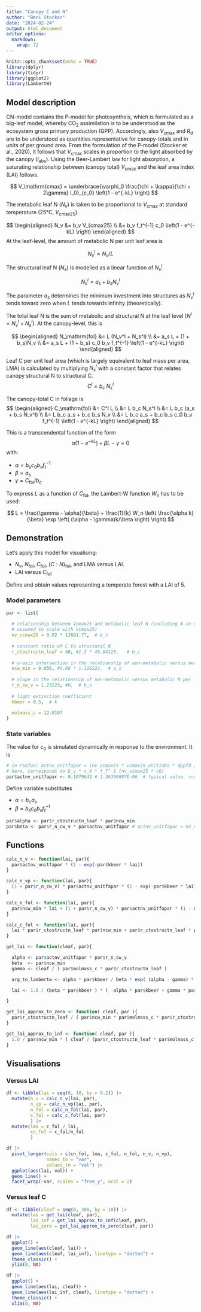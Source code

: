 ```yaml
---
title: "Canopy C and N"
author: "Beni Stocker"
date: "2024-02-24"
output: html_document
editor_options: 
  markdown: 
    wrap: 72
---
```


```r
knitr::opts_chunk$set(echo = TRUE)
library(dplyr)
library(tidyr)
library(ggplot2)
library(LambertW)
```

## Model description

CN-model contains the P-model for photosyntheis, which is formulated as
a big-leaf model, whereby CO$_2$ assimilation is to be understood as the
ecosystem gross primary production (GPP). Accordingly, also
$V_\mathrm{cmax}$ and $R_d$ are to be understood as quantities
representative for canopy-totals and in units of per ground area. From
the formulation of the P-model (Stocker et al., 2020), it follows that
$V_\mathrm{cmax}$ scales in proportion to the light absorbed by the
canopy ($I_\mathrm{abs}$). Using the Beer-Lambert law for light
absorption, a saturating relationship between (canopy total)
$V_\mathrm{cmax}$ and the leaf area index (LAI) follows.

$$
V_\mathrm{cmax} = \underbrace{\varphi_0 \frac{\chi + \kappa}{\chi + 2\gamma} I_0}_{c_0} \left(1 - e^{-kL} \right)
$$

The metabolic leaf N ($N_v$) is taken to be proportional to
$V_\mathrm{cmax}$ at standard temperature (25°C, $V_\mathrm{cmax25}$).

$$
\begin{aligned}
N_v &= b_v V_{cmax25} \\
    &= b_v f_t^{-1} c_0 \left(1 - e^{-kL} \right)
\end{aligned}
$$
At the leaf-level, the amount of metabolic N per unit leaf area is 

$$
N_v^l = N_v/L
$$

The structural leaf N ($N_s$) is modelled as a linear function of
$N_v^l$. 

$$
N_s^l = a_s + b_s N_v^l
$$

The parameter $a_s$ determines the minimum investment into structures as
$N_v^l$ tends toward zero when $L$ tends towards infinity
(theoretically).

The total leaf N is the sum of metabolic and structural N at the leaf
level ($N^l = N_v^l + N_s^l$). At the canopy-level, this is

$$
\begin{aligned}
N_\mathrm{fol} &= L (N_v^l + N_s^l) \\
               &= a_s L + (1 + b_s)N_v \\
               &= a_s L + (1 + b_s) c_0 b_v f_t^{-1} \left(1 - e^{-kL} \right)
\end{aligned}
$$

Leaf C per unit leaf area (which is largely equivalent to leaf mass per
area, LMA) is calculated by multiplying $N_s^l$ with a constant factor
that relates canopy structural N to structural C. 
$$
C^l = b_c\;N_s^l
$$

The canopy-total C in foliage is 
$$
\begin{aligned}
C_\mathrm{fol} &= C^l L \\
               &= L b_c N_s^l \\
               &= L b_c (a_s + b_s N_v^l) \\
               &= L b_c a_s + b_c b_s N_v \\ 
               &= L b_c a_s + b_c b_s c_0 b_v f_t^{-1} \left(1 - e^{-kL} \right)
\end{aligned}
$$

This is a transcendental function of the form 
$$
\alpha(1-e^{-kL}) + \beta L - \gamma = 0
$$ with:

-   $\alpha = b_s c_0 b_v f_t^{-1}$
-   $\beta = a_s$
-   $\gamma = C_\mathrm{fol}/b_c$

To express $L$ as a function of $C_\mathrm{fol}$, the Lambert-W function
$W_n$ has to be used:

$$
L = \frac{\gamma - \alpha}{\beta} + \frac{1}{k} W_n \left( \frac{\alpha k}{\beta} \exp \left( (\alpha - \gamma)k/\beta \right)  \right)
$$

## Demonstration

Let's apply this model for visualising:

-   $N_v$, $N_\mathrm{fol}$, $C_\mathrm{fol}$, $(C:N)_\mathrm{fol}$, and
    LMA versus LAI.
-   LAI versus $C_\mathrm{fol}$

Define and obtain values representing a temperate forest with a LAI of
5.

### Model parameters

```r
par <- list(
  
  # relationship between Vcmax25 and metabolic leaf N (including N in other enzymes 
  # assumed to scale with Vcmax25)
  nv_vcmax25 = 0.02 * 13681.77,  # b_v
  
  # constant ratio of C to structural N
  r_ctostructn_leaf = 40, #1.3 * 45.84125,   # b_c
  
  # y-axis intersection in the relationship of non-metabolic versus metabolic N per leaf area
  ncw_min = 0.056, #0.08 * 1.116222,  # a_s
  
  # slope in the relationship of non-metabolic versus metabolic N per leaf area
  r_n_cw_v = 1.23223, #0,  # b_s
  
  # light extinction coefficient 
  kbeer = 0.5,  # k
  
  molmass_c = 12.0107
)
```

### State variables

The value for $c_0$ is simulated dynamically in response to the
environment. It is

```r
# in rsofun: actnv_unitfapar = (nv_vcmax25 * vcmax25_unitiabs * dppfd / dayl), gpp_cnmodel.mod.f90, l. 238
# here, corresponds to b_v * c_0 * f_T^-1 (nv_vcmax25 * c0)
par$actnv_unitfapar <- 0.1079643 # 1.36396807E-06  # typical value, run analysis/example_cnmodel_ch_oe1.R
```

Define variable substitutes

-   $\alpha = b_c a_s$
-   $\beta = b_s c_0 b_v f_t^{-1}$

```r
par$alpha <- par$r_ctostructn_leaf * par$ncw_min
par$beta <- par$r_n_cw_v * par$actnv_unitfapar # actnv_unitfapar = nv_vcmax25 * c0
```

## Functions

```r
calc_n_v <- function(lai, par){
  par$actnv_unitfapar * (1 - exp(-par$kbeer * lai))
}

calc_n_vp <- function(lai, par){
  (1 + par$r_n_cw_v) * par$actnv_unitfapar * (1 - exp(-par$kbeer * lai))
}

calc_n_fol <- function(lai, par){
  par$ncw_min * lai + (1 + par$r_n_cw_v) * par$actnv_unitfapar * (1 - exp(-par$kbeer * lai))
}

calc_c_fol <- function(lai, par){
  lai * par$r_ctostructn_leaf * par$ncw_min + par$r_ctostructn_leaf * par$r_n_cw_v * par$actnv_unitfapar * (1 - exp(-par$kbeer * lai))
}

get_lai <- function(cleaf, par){

  alpha <- par$actnv_unitfapar * par$r_n_cw_v
  beta  <- par$ncw_min
  gamma <- cleaf / ( par$molmass_c * par$r_ctostructn_leaf ) 

  arg_to_lambertw <- alpha * par$kbeer / beta * exp( (alpha - gamma) * par$kbeer / beta )

  lai <- 1.0 / (beta * par$kbeer ) * ( -alpha * par$kbeer + gamma * par$kbeer + beta * W( arg_to_lambertw ) )

}

get_lai_approx_to_zero <- function( cleaf, par ){
  par$r_ctostructn_leaf / ( par$ncw_min * par$molmass_c * par$r_ctostructn_leaf )
}

get_lai_approx_to_inf <- function( cleaf, par ){
  1.0 / par$ncw_min * ( cleaf / (par$r_ctostructn_leaf * par$molmass_c) - par$actnv_unitfapar * par$r_n_cw_v)
}
```

## Visualisations

### Versus LAI

```r
df <- tibble(lai = seq(0, 10, by = 0.2)) |> 
  mutate(n_v = calc_n_v(lai, par),
         n_vp = calc_n_vp(lai, par),
         n_fol = calc_n_fol(lai, par),
         c_fol = calc_c_fol(lai, par)
         ) |> 
  mutate(lma = c_fol / lai,
         cn_fol = c_fol/n_fol
         )

df |> 
  pivot_longer(cols = c(cn_fol, lma, c_fol, n_fol, n_v, n_vp),
               names_to = "var",
               values_to = "val") |> 
  ggplot(aes(lai, val)) +
  geom_line() +
  facet_wrap(~var, scales = "free_y", ncol = 2)
```

### Versus leaf C

```r
df <- tibble(cleaf = seq(0, 300, by = 10)) |> 
  mutate(lai = get_lai(cleaf, par),
         lai_inf = get_lai_approx_to_inf(cleaf, par),
         lai_zero = get_lai_approx_to_zero(cleaf, par))

df |> 
  ggplot() +
  geom_line(aes(cleaf, lai)) +
  geom_line(aes(cleaf, lai_inf), linetype = "dotted") +
  theme_classic() +
  ylim(0, NA)

df |> 
  ggplot() +
  geom_line(aes(lai, cleaf)) +
  geom_line(aes(lai_inf, cleaf), linetype = "dotted") +
  theme_classic() +
  xlim(0, NA)
```

